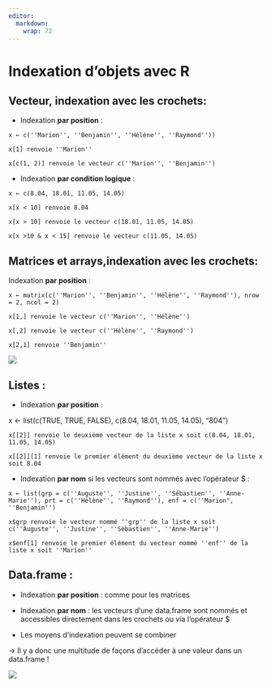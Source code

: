 ```yaml
---
editor: 
  markdown: 
    wrap: 72
---
```


# Indexation d'objets avec R {.backgroundTitre}

## Vecteur, indexation avec les crochets:

-   Indexation **par position** :

`x ← c(''Marion'', ''Benjamin'', ''Hélène'', ''Raymond''))`

`x[1] renvoie ''Marion''`

`x[c(1, 2)] renvoie le vecteur c(''Marion'', ''Benjamin'')`

-   Indexation **par condition logique** :

`x ← c(8.04, 18.01, 11.05, 14.05)`

`x[x < 10] renvoie 8.04`

`x[x > 10] renvoie le vecteur c(18.01, 11.05, 14.05)`

`x[x >10 & x < 15] renvoie le vecteur c(11.05, 14.05)`

## Matrices et arrays,indexation avec les crochets:

Indexation **par position** :

`x ← matrix(c(''Marion'', ''Benjamin'', ''Hélène'', ''Raymond''), nrow = 2, ncol = 2)`

`x[1,] renvoie le vecteur c(''Marion'', ''Hélène'')`

`x[,2] renvoie le vecteur c(''Hélène'', ''Raymond'')`

`x[2,1] renvoie ''Benjamin''`

![](img/clipboard-matrice1.png){fig-align="center"}

## Listes :

-   Indexation **par position** :

x ← list(c(TRUE, TRUE, FALSE), c(8.04, 18.01, 11.05, 14.05), "804")

`x[[2]] renvoie le deuxième vecteur de la liste x soit c(8.04, 18.01, 11.05, 14.05)`

`x[[2]][1] renvoie le premier élément du deuxième vecteur de la liste x soit 8.04`

-   Indexation **par nom** si les vecteurs sont nommés avec l'opérateur
    \$ :

`x ← list(grp = c(''Auguste'', ''Justine'', ''Sébastien'', ''Anne-Marie''), prt = c(''Hélène'', ''Raymond''), enf = c(''Marion", ''Benjamin'')`

`x$grp renvoie le vecteur nommé ''grp'' de la liste x soit c(''Auguste'', ''Justine'', ''Sébastien'', ''Anne-Marie'')`

`x$enf[1] renvoie le premier élément du vecteur nommé ''enf'' de la liste x soit ''Marion''`

## Data.frame :

-   Indexation **par position** : comme pour les matrices

-   Indexation **par nom** : les vecteurs d'une data.frame sont nommés
    et accessibles directement dans les crochets ou via l'opérateur \$

-   Les moyens d'indexation peuvent se combiner

→ Il y a donc une multitude de façons d'accéder à une valeur dans un
data.frame !

![](img//clipboard-premon-sexe-taille.png)\
